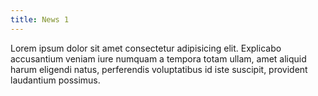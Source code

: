 ```yaml
---
title: News 1
---
```


Lorem ipsum dolor sit amet consectetur adipisicing elit. Explicabo accusantium veniam iure numquam a tempora totam ullam, amet aliquid harum eligendi natus, perferendis voluptatibus id iste suscipit, provident laudantium possimus.